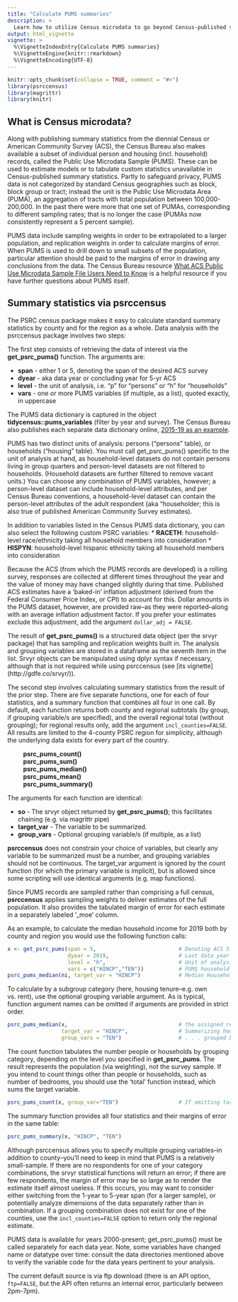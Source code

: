 ```yaml
---
title: "Calculate PUMS summaries"
description: >
  Learn how to utilize Census microdata to go beyond Census-published statistics
output: html_vignette
vignette: >
  %\VignetteIndexEntry{Calculate PUMS summaries}
  %\VignetteEngine{knitr::rmarkdown}
  %\VignetteEncoding{UTF-8}
---
```


```r
knitr::opts_chunk$set(collapse = TRUE, comment = "#>")
library(psrccensus)
library(magrittr)
library(knitr)
```

## What is Census microdata?

Along with publishing summary statistics from the diennial Census or American Community Survey (ACS), the Census Bureau also makes available a subset of individual person and housing (incl. household) records, called the Public Use Microdata Sample (PUMS). These can be used to estimate models or to tabulate custom statistics unavailable in Census-published summary statistics. Partly to safeguard privacy, PUMS data is not categorized by standard Census geographies such as block, block group or tract; instead the unit is the Public Use Microdata Area (PUMA), an aggregation of tracts with total population between 100,000-200,000. In the past there were more that one set of PUMAs, corresponding to different sampling rates; that is no longer the case (PUMAs now consistently represent a 5 percent sample).

PUMS data include sampling weights in order to be extrapolated to a larger population, and replication weights in order to calculate margins of error. When PUMS is used to drill down to small subsets of the population, particular attention should be paid to the margins of error in drawing any conclusions from the data. The Census Bureau resource [What ACS Public Use Microdata Sample File Users Need to Know]( https://www.census.gov/programs-surveys/acs/guidance/handbooks/pums.html) is a helpful resource if you have further questions about PUMS itself.

## Summary statistics via psrccensus

The PSRC census package makes it easy to calculate standard summary statistics by county and for the region as a whole. Data analysis with the psrccensus package involves two steps:

The first step consists of retrieving the data of interest via the **get_psrc_pums()** function. The arguments are:

  * **span**  - either 1 or 5, denoting the span of the desired ACS survey
  * **dyear** - aka data year or concluding year for 5-yr ACS
  * **level** - the unit of analysis, i.e. "p" for "persons" or "h" for "households"
  * **vars**  - one or more PUMS variables (if multiple, as a list), quoted exactly, in uppercase
  
The PUMS data dictionary is captured in the object **tidycensus::pums_variables** (filter by year and survey). The Census Bureau also publishes each separate data dictionary online, [2015-19 as an example](https://www2.census.gov/programs-surveys/acs/tech_docs/pums/data_dict/PUMS_Data_Dictionary_2015-2019.pdf).

PUMS has two distinct units of analysis: persons ("persons" table), or households ("housing" table). You must call get_psrc_pums() specific to the unit of analysis at hand, as household-level datasets do not contain persons living in group quarters and person-level datasets are not filtered to households. (Household datasets are further filtered to remove vacant units.) You can choose any combination of PUMS variables, however; a person-level dataset can include household-level attributes, and per Census Bureau conventions, a household-level dataset can contain the person-level attributes of the adult respondent (aka "householder; this is also true of published American Community Survey estimates). 

In addition to variables listed in the Census PUMS data dictionary, you can also select the following custom PSRC variables: 
  * **RACETH**: household-level race/ethnicity taking all household members into consideration
  * **HISPYN**: household-level hispanic ethnicity taking all household members into consideration

Because the ACS (from which the PUMS records are developed) is a rolling survey, responses are collected at different times throughout the year and the value of money may have changed slightly during that time. Published ACS estimates have a 'baked-in' inflation adjustment (derived from the Federal Consumer Price Index, or CPI) to account for this. Dollar amounts in the PUMS dataset, however, are provided raw--as they were reported--along with an average inflation adjustment factor. If you prefer your estimates exclude this adjustment, add the argument `dollar_adj = FALSE`.

The result of **get_psrc_pums()** is a structured data object (per the srvyr package) that has sampling and replication weights built in. The analysis and grouping variables are stored in a dataframe as the seventh item in the list. Srvyr objects can be manipulated using dplyr syntax if necessary, although that is not required while using psrccensus (see [its vignette] (http://gdfe.co/srvyr/)).

The second step involves calculating summary statistics from the result of the prior step. There are five separate functions, one for each of four statistics, and a summary function that combines all four in one call. By default, each function returns both county and regional subtotals (by group, if grouping variable/s are specified), and the overall regional total (without grouping); for regional results only, add the argument `incl_counties=FALSE`. All results are limited to the 4-county PSRC region for simplicity, although the underlying data exists for every part of the country. 

|          **psrc_pums_count()**    
|          **psrc_pums_sum()**  
|          **psrc_pums_median()**    
|          **psrc_pums_mean()**
|          **psrc_pums_summary()**

The arguments for each function are identical:

  * **so**          - The srvyr object returned by **get_psrc_pums()**; this facilitates chaining (e.g. via magrittr pipe)
  * **target_var**  - The variable to be summarized.
  * **group_vars**  - Optional grouping variable/s (if multiple, as a list)

**psrccensus** does not constrain your choice of variables, but clearly any variable to be summarized must be a number, and grouping variables should not be continuous. The target_var argument is ignored by the count function (for which the primary variable is implicit), but is allowed since some scripting will use identical arguments (e.g. map functions).

Since PUMS records are sampled rather than comprising a full census, **psrccensus** applies sampling weights to deliver estimates of the full population. It also provides the tabulated margin of error for each estimate in a separately labeled '_moe' column. 

As an example, to calculate the median household income for 2019 both by county and region you would use the following function calls:
```r
x <- get_psrc_pums(span = 5,                          # Denoting ACS 5-year estimates; 1-year also available
                   dyear = 2019,                      # Last data year of span
                   level = "h",                       # Unit of analysis == person; "h" used for household
                   vars = c("HINCP","TEN"))           # PUMS household income & housing tenure variables; using tenure later. You can choose as many variables as you need.
psrc_pums_median(ni, target_var = "HINCP")            # Median Household income (without regard to tenure)
```

To calculate by a subgroup category (here, housing tenure--e.g. own vs. rent), use the optional grouping variable argument. As is typical, function argument names can be omitted if arguments are provided in strict order.
```r
psrc_pums_median(x,                                   # the assigned result of get_psrc_pums()
                 target_var = "HINCP",                # Summarizing household income . . .
                 group_vars = "TEN")                  # . . . grouped by housing tenure
```

The count function tabulates the number people or households by grouping category, depending on the level you specified in **get_psrc_pums**. The result represents the population (via weighting), not the survey sample. If you intend to count things other than people or households, such as number of bedrooms, you should use the 'total' function instead, which sums the target variable.
```r
psrc_pums_count(x, group_var="TEN")                   # If omitting target_var argument, group_var must be labeled
```

The summary function provides all four statistics and their margins of error in the same table:
```r
psrc_pums_summary(x, "HINCP", "TEN")
```

Although psrccensus allows you to specify multiple grouping variables--in addition to county--you'll need to keep in mind that PUMS is a relatively small-sample. If there are no respondents for one of your category combinations, the srvyr statistical functions will return an error; if there are few respondents, the margin of error may be so large as to render the estimate itself almost useless. If this occurs, you may want to consider either switching from the 1-year to 5-year span (for a larger sample), or potentially analyze dimensions of the data separately rather than in combination. If a grouping combination does not exist for one of the counties, use the `incl_counties=FALSE` option to return only the regional estimate.

PUMS data is available for years 2000-present; get_psrc_pums() must be called separately for each data year. Note, some variables have changed name or datatype over time: consult the data directories mentioned above to verify the variable code for the data years pertinent to your analysis. 

The current default source is via ftp download (there is an API option, `ftp=FALSE`, but the API often returns an internal error, particularly between 2pm-7pm).
